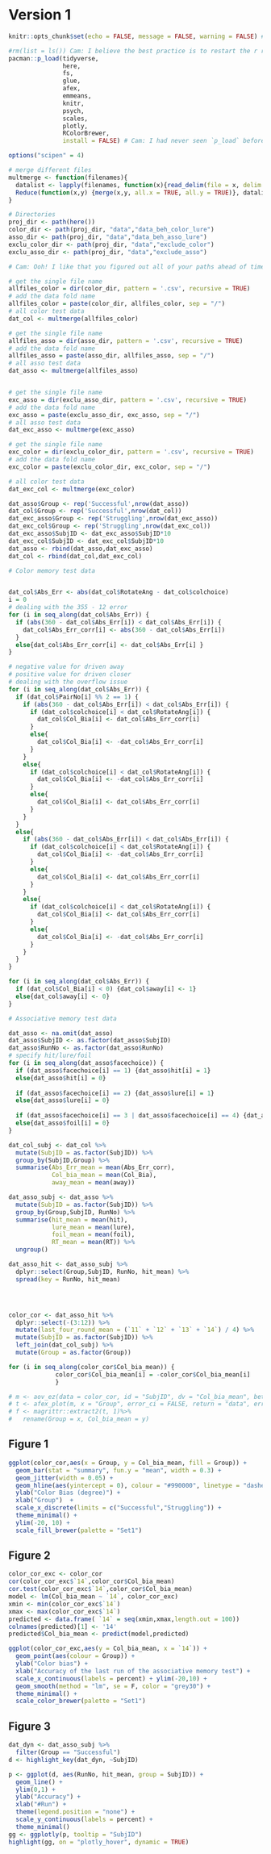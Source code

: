 # Version 1 

```r
knitr::opts_chunk$set(echo = FALSE, message = FALSE, warning = FALSE) # Cam: I like that you set this up ahead of time; very efficient!
```

```r
#rm(list = ls()) Cam: I believe the best practice is to restart the r ression every time you run your code. This would seem to obviate the need for `rm(list = ls ())
pacman::p_load(tidyverse, 
               here, 
               fs, 
               glue, 
               afex, 
               emmeans, 
               knitr, 
               psych, 
               scales, 
               plotly, 
               RColorBrewer, 
               install = FALSE) # Cam: I had never seen `p_load` before, this is very nifty! My one concern is that it is generally frowned upon to load packages on someone else computers. I included the `install = FALSE` argument here. 

options("scipen" = 4)
```

```r
# merge different files
multmerge <- function(filenames){
  datalist <- lapply(filenames, function(x){read_delim(file = x, delim = "\t")})
  Reduce(function(x,y) {merge(x,y, all.x = TRUE, all.y = TRUE)}, datalist)
}
```

```r
# Directories
proj_dir <- path(here())
color_dir <- path(proj_dir, "data","data_beh_color_lure")
asso_dir <- path(proj_dir, "data","data_beh_asso_lure")
exclu_color_dir <- path(proj_dir, "data","exclude_color")
exclu_asso_dir <- path(proj_dir, "data","exclude_asso")

# Cam: Ooh! I like that you figured out all of your paths ahead of time!
```


```r
# get the single file name
allfiles_color = dir(color_dir, pattern = '.csv', recursive = TRUE)
# add the data fold name
allfiles_color = paste(color_dir, allfiles_color, sep = "/")
# all color test data
dat_col <- multmerge(allfiles_color)

# get the single file name
allfiles_asso = dir(asso_dir, pattern = '.csv', recursive = TRUE)
# add the data fold name
allfiles_asso = paste(asso_dir, allfiles_asso, sep = "/")
# all asso test data
dat_asso <- multmerge(allfiles_asso)


# get the single file name
exc_asso = dir(exclu_asso_dir, pattern = '.csv', recursive = TRUE)
# add the data fold name
exc_asso = paste(exclu_asso_dir, exc_asso, sep = "/")
# all asso test data
dat_exc_asso <- multmerge(exc_asso)

# get the single file name
exc_color = dir(exclu_color_dir, pattern = '.csv', recursive = TRUE)
# add the data fold name
exc_color = paste(exclu_color_dir, exc_color, sep = "/")

# all color test data
dat_exc_col <- multmerge(exc_color)

dat_asso$Group <- rep('Successful',nrow(dat_asso))
dat_col$Group <- rep('Successful',nrow(dat_col))
dat_exc_asso$Group <- rep('Struggling',nrow(dat_exc_asso))
dat_exc_col$Group <- rep('Struggling',nrow(dat_exc_col))
dat_exc_asso$SubjID <- dat_exc_asso$SubjID*10
dat_exc_col$SubjID <- dat_exc_col$SubjID*10
dat_asso <- rbind(dat_asso,dat_exc_asso)
dat_col <- rbind(dat_col,dat_exc_col)
```


```r
# Color memory test data


dat_col$Abs_Err <- abs(dat_col$RotateAng - dat_col$colchoice)
i = 0
# dealing with the 355 - 12 error
for (i in seq_along(dat_col$Abs_Err)) {
  if (abs(360 - dat_col$Abs_Err[i]) < dat_col$Abs_Err[i]) {
    dat_col$Abs_Err_corr[i] <- abs(360 - dat_col$Abs_Err[i])
  }
  else{dat_col$Abs_Err_corr[i] <- dat_col$Abs_Err[i] }
}
```

```r
# negative value for driven away
# positive value for driven closer
# dealing with the overflow issue
for (i in seq_along(dat_col$Abs_Err)) {
  if (dat_col$PairNo[i] %% 2 == 1) {
    if (abs(360 - dat_col$Abs_Err[i]) < dat_col$Abs_Err[i]) {
      if (dat_col$colchoice[i] < dat_col$RotateAng[i]) {
        dat_col$Col_Bia[i] <- dat_col$Abs_Err_corr[i]
      }
      else{
        dat_col$Col_Bia[i] <- -dat_col$Abs_Err_corr[i]
      }
    }
    else{
      if (dat_col$colchoice[i] < dat_col$RotateAng[i]) {
        dat_col$Col_Bia[i] <- -dat_col$Abs_Err_corr[i]
      }
      else{
        dat_col$Col_Bia[i] <- dat_col$Abs_Err_corr[i]
      }
    }
  }
  else{
    if (abs(360 - dat_col$Abs_Err[i]) < dat_col$Abs_Err[i]) {
      if (dat_col$colchoice[i] < dat_col$RotateAng[i]) {
        dat_col$Col_Bia[i] <- -dat_col$Abs_Err_corr[i]
      }
      else{
        dat_col$Col_Bia[i] <- dat_col$Abs_Err_corr[i]
      }
    }
    else{
      if (dat_col$colchoice[i] < dat_col$RotateAng[i]) {
        dat_col$Col_Bia[i] <- dat_col$Abs_Err_corr[i]
      }
      else{
        dat_col$Col_Bia[i] <- -dat_col$Abs_Err_corr[i]
      }
    }
  }
}

```

```r
for (i in seq_along(dat_col$Abs_Err)) {
  if (dat_col$Col_Bia[i] < 0) {dat_col$away[i] <- 1}
  else{dat_col$away[i] <- 0}
}
```



```r
# Associative memory test data

dat_asso <- na.omit(dat_asso)
dat_asso$SubjID <- as.factor(dat_asso$SubjID)
dat_asso$RunNo <- as.factor(dat_asso$RunNo)
# specify hit/lure/foil
for (i in seq_along(dat_asso$facechoice)) {
  if (dat_asso$facechoice[i] == 1) {dat_asso$hit[i] = 1}
  else{dat_asso$hit[i] = 0}
  
  if (dat_asso$facechoice[i] == 2) {dat_asso$lure[i] = 1}
  else{dat_asso$lure[i] = 0}
  
  if (dat_asso$facechoice[i] == 3 | dat_asso$facechoice[i] == 4) {dat_asso$foil[i] = 1}
  else{dat_asso$foil[i] = 0}
}
```

```r
dat_col_subj <- dat_col %>% 
  mutate(SubjID = as.factor(SubjID)) %>% 
  group_by(SubjID,Group) %>% 
  summarise(Abs_Err_mean = mean(Abs_Err_corr),
            Col_bia_mean = mean(Col_Bia),
            away_mean = mean(away))
```


```r
dat_asso_subj <- dat_asso %>% 
  mutate(SubjID = as.factor(SubjID)) %>% 
  group_by(Group,SubjID, RunNo) %>% 
  summarise(hit_mean = mean(hit),
            lure_mean = mean(lure),
            foil_mean = mean(foil),
            RT_mean = mean(RT)) %>% 
  ungroup()

dat_asso_hit <- dat_asso_subj %>% 
  dplyr::select(Group,SubjID, RunNo, hit_mean) %>% 
  spread(key = RunNo, hit_mean)




color_cor <- dat_asso_hit %>% 
  dplyr::select(-(3:12)) %>% 
  mutate(last_four_round_mean = (`11` + `12` + `13` + `14`) / 4) %>% 
  mutate(SubjID = as.factor(SubjID)) %>% 
  left_join(dat_col_subj) %>% 
  mutate(Group = as.factor(Group))

for (i in seq_along(color_cor$Col_bia_mean)) {
             color_cor$Col_bia_mean[i] = -color_cor$Col_bia_mean[i]
             }

# m <- aov_ez(data = color_cor, id = "SubjID", dv = "Col_bia_mean", between = "Group")
# t <- afex_plot(m, x = "Group", error_ci = FALSE, return = "data", error = "between")
# f <- magrittr::extract2(t, 1)%>%
#   rename(Group = x, Col_bia_mean = y)
```



## Figure 1
```r
ggplot(color_cor,aes(x = Group, y = Col_bia_mean, fill = Group)) +
  geom_bar(stat = "summary", fun.y = "mean", width = 0.3) +
  geom_jitter(width = 0.05) + 
  geom_hline(aes(yintercept = 0), colour = "#990000", linetype = "dashed") +
  ylab("Color Bias (degree)") +
  xlab("Group")  + 
  scale_x_discrete(limits = c("Successful","Struggling")) +
  theme_minimal() + 
  ylim(-20, 10) +
  scale_fill_brewer(palette = "Set1")
```


## Figure 2
```r
color_cor_exc <- color_cor
cor(color_cor_exc$`14`,color_cor$Col_bia_mean)
cor.test(color_cor_exc$`14`,color_cor$Col_bia_mean)
model <- lm(Col_bia_mean ~ `14`, color_cor_exc)
xmin <- min(color_cor_exc$`14`)
xmax <- max(color_cor_exc$`14`)
predicted <- data.frame( `14` = seq(xmin,xmax,length.out = 100))
colnames(predicted)[1] <- '14'
predicted$Col_bia_mean <- predict(model,predicted)

ggplot(color_cor_exc,aes(y = Col_bia_mean, x = `14`)) +
  geom_point(aes(colour = Group)) +
  ylab("Color bias") +
  xlab("Accuracy of the last run of the associative memory test") +
  scale_x_continuous(labels = percent) + ylim(-20,10) +
  geom_smooth(method = "lm", se = F, color = "grey30") +
  theme_minimal() +
  scale_color_brewer(palette = "Set1")
```


## Figure 3
```r
dat_dyn <- dat_asso_subj %>% 
  filter(Group == "Successful") 
d <- highlight_key(dat_dyn, ~SubjID)

p <- ggplot(d, aes(RunNo, hit_mean, group = SubjID)) +
  geom_line() +
  ylim(0,1) +
  ylab("Accuracy") +
  xlab("#Run") + 
  theme(legend.position = "none") +
  scale_y_continuous(labels = percent) +
  theme_minimal() 
gg <- ggplotly(p, tooltip = "SubjID") 
highlight(gg, on = "plotly_hover", dynamic = TRUE)
```

